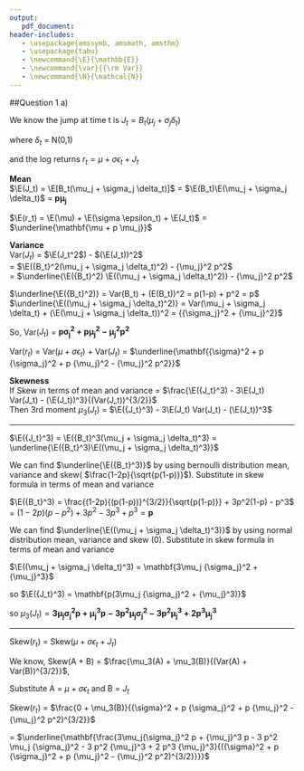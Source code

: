 ```yaml
---
output: 
   pdf_document:
header-includes:
   - \usepackage{amssymb, amsmath, amsthm}
   - \usepackage{tabu}
   - \newcommand{\E}{\mathbb{E}}
   - \newcommand{\var}{{\rm Var}}
   - \newcommand{\N}{\mathcal{N}}
---
```


\noindent \begin{tabu} to \textwidth {@{}X[4 l] @{}X[r]}
  \textbf{Assigment 1}           & \\ 
  \textbf{Mgmt 237E: Empirical Methods} & \\ 
  \textbf{Ian Laker, PrasanthKumar, Nitish Ramkumar}         & 
\end{tabu}

##Question 1
a)  
  
We know the jump at time t is $J_t = B_t(\mu_j + \sigma_j \delta_t$)  
  
where $\delta_t$ = N(0,1)  
  
and the log returns $r_t = \mu + \sigma \epsilon_t + J_t$  
  
**Mean**  
$\E(J_t) = \E[B_t(\mu_j + \sigma_j \delta_t)]$ = $\E(B_t)\E(\mu_j + \sigma_j \delta_t)$ = $\mathbf{p\mu_j}$   

$\E(r_t) = \E(\mu) + \E(\sigma \epsilon_t) + \E(J_t)$ = $\underline{\mathbf{\mu + p \mu_j}}$
   
**Variance**  
  Var($J_t$) = $\E(J_t^2$) - $(\E(J_t))^2$    
  = $\E({B_t}^2(\mu_j + \sigma_j \delta_t)^2) - {\mu_j}^2 p^2$  
  = $\underline{\E({B_t}^2) \E((\mu_j + \sigma_j \delta_t)^2)} - {\mu_j}^2 p^2$  
    
  $\underline{\E({B_t}^2)} = Var(B_t) + (E(B_t))^2 = p(1-p) + p^2 = p$  
$\underline{\E((\mu_j + \sigma_j \delta_t)^2)} = Var(\mu_j + \sigma_j \delta_t) + (\E(\mu_j + \sigma_j \delta_t))^2 = {{\sigma_j}^2 + {\mu_j}^2}$  
  
  So, Var($J_t$) =  $\mathbf{p {\sigma_j}^2 + p {\mu_j}^2 - {\mu_j}^2 p^2}$  
  
Var($r_t$) = Var($\mu + \sigma \epsilon_t$) + Var($J_t$) = $\underline{\mathbf{{\sigma}^2 + p {\sigma_j}^2 + p {\mu_j}^2 - {\mu_j}^2 p^2}}$  
  
**Skewness**  
  If Skew in terms of mean and variance
  = $\frac{\E({J_t}^3) - 3\E(J_t) Var(J_t) - (\E(J_t))^3}{(Var(J_t))^{3/2}}$   
  Then 3rd moment $\mu_3(J_t)$ = $\E({J_t}^3) - 3\E(J_t) Var(J_t) - (\E(J_t))^3$  

******  
  $\E({J_t}^3) = \E({B_t}^3(\mu_j + \sigma_j \delta_t)^3) = \underline{\E({B_t}^3)\E((\mu_j + \sigma_j \delta_t)^3)}$  
  
  We can find $\underline{\E({B_t}^3)}$ by using bernoulli distribution mean, variance and skew( $\frac{1-2p}{\sqrt{p(1-p)}}$). Substitute in skew formula in terms of mean and variance   
  
  $\E({B_t}^3) = \frac{(1-2p){(p(1-p))}^{3/2}}{\sqrt{p(1-p)}} + 3p^2(1-p) - p^3$   
= $(1-2p)(p-p^2) + 3p^2 - 3p^3 + p^3 = \mathbf{p}$  
    
  We can find $\underline{\E((\mu_j + \sigma_j \delta_t)^3)}$ by using normal distribution mean, variance and skew (0). Substitute in skew formula in terms of mean and variance  
  
 $\E((\mu_j + \sigma_j \delta_t)^3) = \mathbf{3\mu_j {\sigma_j}^2 + {\mu_j}^3}$  
   
  so $\E({J_t}^3) = \mathbf{p(3\mu_j {\sigma_j}^2 + {\mu_j}^3)}$  
    
so $\mu_3(J_t) = \mathbf{3\mu_j{\sigma_j}^2 p + {\mu_j}^3 p - 3 p^2 \mu_j {\sigma_j}^2 - 3 p^2 {\mu_j}^3 + 2 p^3 {\mu_j}^3}$  
    
******          
Skew($r_t$) = Skew($\mu + \sigma \epsilon_t + J_t$)

We know, Skew(A + B) = $\frac{\mu_3(A) + \mu_3(B)}{(Var(A) + Var(B))^{3/2}}$,  
  
Substitute A = $\mu + \sigma \epsilon_t$ and B = $J_t$  
  
Skew($r_t$) = $\frac{0 + \mu_3(B)}{{\sigma}^2 + p {\sigma_j}^2 + p {\mu_j}^2 - {\mu_j}^2 p^2)^{3/2}}$  
  
  = $\underline{\mathbf{\frac{3\mu_j{\sigma_j}^2 p + {\mu_j}^3 p - 3 p^2 \mu_j {\sigma_j}^2 - 3 p^2 {\mu_j}^3 + 2 p^3 {\mu_j}^3}{({\sigma}^2 + p {\sigma_j}^2 + p {\mu_j}^2 - {\mu_j}^2 p^2)^{3/2}}}}$

  

  
